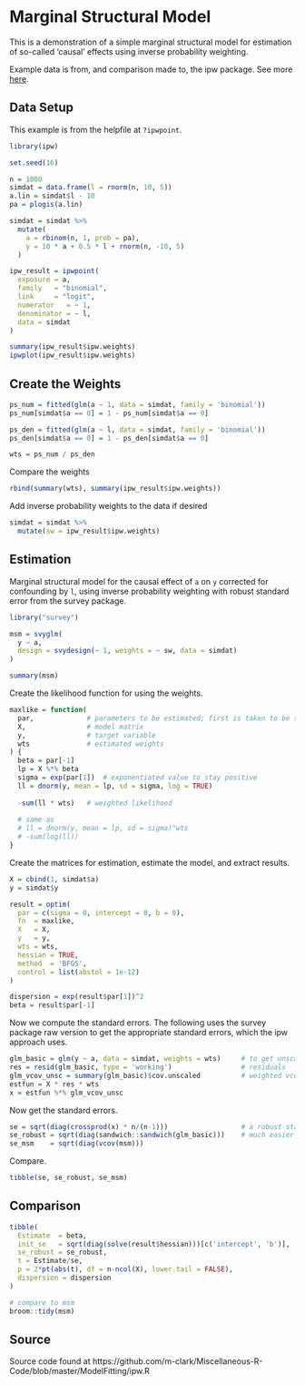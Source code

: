 # Marginal Structural Model

This is a demonstration of a simple marginal structural model for estimation of so-called 'causal' effects using inverse probability weighting.

Example data is from, and comparison made to, the <span class="pack" style = "">ipw</span> package.  See more [here](https://www.jstatsoft.org/article/view/v043i13/v43i13.pdf).


## Data Setup

This example is from the helpfile at `?ipwpoint`.

```r
library(ipw)

set.seed(16)

n = 1000
simdat = data.frame(l = rnorm(n, 10, 5))
a.lin = simdat$l - 10
pa = plogis(a.lin)

simdat = simdat %>% 
  mutate(
    a = rbinom(n, 1, prob = pa),
    y = 10 * a + 0.5 * l + rnorm(n, -10, 5)
  )

ipw_result = ipwpoint(
  exposure = a,
  family   = "binomial",
  link     = "logit",
  numerator   = ~ 1,
  denominator = ~ l,
  data = simdat
)

summary(ipw_result$ipw.weights)
ipwplot(ipw_result$ipw.weights)
```




## Create the Weights

```r
ps_num = fitted(glm(a ~ 1, data = simdat, family = 'binomial'))
ps_num[simdat$a == 0] = 1 - ps_num[simdat$a == 0]

ps_den = fitted(glm(a ~ l, data = simdat, family = 'binomial'))
ps_den[simdat$a == 0] = 1 - ps_den[simdat$a == 0]

wts = ps_num / ps_den
```



Compare the weights

```r
rbind(summary(wts), summary(ipw_result$ipw.weights))
```


Add inverse probability weights to the data if desired

```r
simdat = simdat %>% 
  mutate(sw = ipw_result$ipw.weights)
```




## Estimation

Marginal structural model for the causal effect of `a` on `y` corrected for confounding by `l`, using inverse probability weighting with robust standard error from the <span class="pack" style = "">survey</span> package.

```r
library("survey")

msm = svyglm(
  y ~ a,
  design = svydesign(~ 1, weights = ~ sw, data = simdat)
)

summary(msm)
```


Create the likelihood function for using the weights.

```r
maxlike = function(
  par,             # parameters to be estimated; first is taken to be sigma
  X,               # model matrix
  y,               # target variable
  wts              # estimated weights
) {
  beta = par[-1]
  lp = X %*% beta
  sigma = exp(par[1])  # exponentiated value to stay positive
  ll = dnorm(y, mean = lp, sd = sigma, log = TRUE)  
  
  -sum(ll * wts)   # weighted likelihood
  
  # same as
  # ll = dnorm(y, mean = lp, sd = sigma)^wts
  # -sum(log(ll))
}
```

Create the matrices for estimation, estimate the model, and extract results.

```r
X = cbind(1, simdat$a)
y = simdat$y

result = optim(
  par = c(sigma = 0, intercept = 0, b = 0),
  fn  = maxlike,
  X   = X,
  y   = y,
  wts = wts,
  hessian = TRUE,
  method  = 'BFGS',
  control = list(abstol = 1e-12)
)

dispersion = exp(result$par[1])^2
beta = result$par[-1]
```

Now we compute the standard errors. The following uses the <span class="pack" style = "">survey</span> package raw version to get the appropriate standard errors, which the <span class="pack" style = "">ipw</span> approach uses.


```r
glm_basic = glm(y ~ a, data = simdat, weights = wts)     # to get unscaled cov
res = resid(glm_basic, type = 'working')                 # residuals
glm_vcov_unsc = summary(glm_basic)$cov.unscaled          # weighted vcov unscaled by dispersion solve(crossprod(qr(X)))
estfun = X * res * wts                  
x = estfun %*% glm_vcov_unsc 
```

Now  get the standard errors.

```r
se = sqrt(diag(crossprod(x) * n/(n-1)))                  # a robust standard error
se_robust = sqrt(diag(sandwich::sandwich(glm_basic)))    # much easier way to get it
se_msm    = sqrt(diag(vcov(msm)))
```

Compare.

```r
tibble(se, se_robust, se_msm)
```




## Comparison

```r
tibble(
  Estimate  = beta,
  init_se   = sqrt(diag(solve(result$hessian)))[c('intercept', 'b')],  # same as scaled se from glm_basic
  se_robust = se_robust,
  t = Estimate/se,
  p = 2*pt(abs(t), df = n-ncol(X), lower.tail = FALSE),  
  dispersion = dispersion             
)

# compare to msm
broom::tidy(msm)
```

## Source

Source code found at https://github.com/m-clark/Miscellaneous-R-Code/blob/master/ModelFitting/ipw.R
